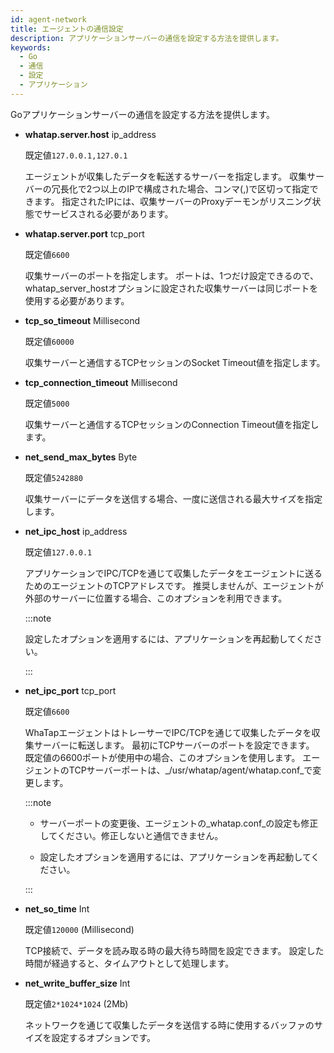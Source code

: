 ```yaml
---
id: agent-network
title: エージェントの通信設定
description: アプリケーションサーバーの通信を設定する方法を提供します。
keywords:
  - Go
  - 通信
  - 設定
  - アプリケーション
---
```


Goアプリケーションサーバーの通信を設定する方法を提供します。

- **whatap.server.host** <span class='type'>ip\_address</span>

  既定値`127.0.0.1,127.0.1`

  エージェントが収集したデータを転送するサーバーを指定します。 収集サーバーの冗長化で2つ以上のIPで構成された場合、コンマ(,)で区切って指定できます。 指定されたIPには、収集サーバーのProxyデーモンがリスニング状態でサービスされる必要があります。

- **whatap.server.port** <span class='type'>tcp\_port</span>

  既定値`6600`

  収集サーバーのポートを指定します。 ポートは、1つだけ設定できるので、whatap_server_hostオプションに設定された収集サーバーは同じポートを使用する必要があります。

- **tcp_so_timeout** <span class='type'>Millisecond</span>

  既定値`60000`

  収集サーバーと通信するTCPセッションのSocket Timeout値を指定します。

- **tcp_connection_timeout** <span class='type'>Millisecond</span>

  既定値`5000`

  収集サーバーと通信するTCPセッションのConnection Timeout値を指定します。

- **net_send_max_bytes** <span class='type'>Byte</span>

  既定値`5242880`

  収集サーバーにデータを送信する場合、一度に送信される最大サイズを指定します。

- **net_ipc_host** <span class='type'>ip\_address</span>

  既定値`127.0.0.1`

  アプリケーションでIPC/TCPを通じて収集したデータをエージェントに送るためのエージェントのTCPアドレスです。 推奨しませんが、エージェントが外部のサーバーに位置する場合、このオプションを利用できます。

  :::note

  設定したオプションを適用するには、アプリケーションを再起動してください。

  :::

<!---->

- **net_ipc_port** <span class='type'>tcp_port</span>

  既定値`6600`

  WhaTapエージェントはトレーサーでIPC/TCPを通じて収集したデータを収集サーバーに転送します。 最初にTCPサーバーのポートを設定できます。 既定値の6600ポートが使用中の場合、このオプションを使用します。 エージェントのTCPサーバーポートは、_/usr/whatap/agent/whatap.conf_で変更します。

  :::note

  - サーバーポートの変更後、エージェントの_whatap.conf_の設定も修正してください。修正しないと通信できません。

  - 設定したオプションを適用するには、アプリケーションを再起動してください。

  :::

- **net_so_time** <span class='type'>Int</span>

  既定値`120000` (Millisecond)

  TCP接続で、データを読み取る時の最大待ち時間を設定できます。 設定した時間が経過すると、タイムアウトとして処理します。

- **net_write_buffer_size** <span class='type'>Int</span>

  既定値`2*1024*1024` (2Mb)

  ネットワークを通じて収集したデータを送信する時に使用するバッファのサイズを設定するオプションです。
